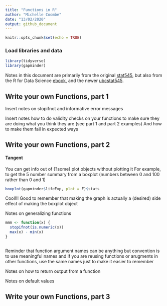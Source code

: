 ```yaml
---
title: "Functions in R"
author: "Michelle Coombe"
date: "13/02/2020"
output: github_document
---
```


```r
knitr::opts_chunk$set(echo = TRUE)
```
### Load libraries and data
```r
library(tidyverse)
library(gapminder)
```
Notes in this document are primarily from the original [stat545](https://stat545.com/functions-part1.html), but also from the R for Data Science [ebook](https://r4ds.had.co.nz/functions.html), and the newer [ubcstat545](https://stat545guidebook.netlify.com/functional-programming-in-r-part-i.html).

## Write your own Functions, part 1
Insert notes on stopifnot and informative error messages

Insert notes how to do validity checks on your functions to make sure they are doing what you think they are (see part 1 and part 2 examples)
And how to make them fail in expected ways

## Write your own Functions, part 2
#### Tangent
You can get info out of (?some) plot objects without plotting it
For example, to get the 5 number summary from a boxplot (numbers between 0 and 100 rather than 0 and 1)
```r
boxplot(gapminder$lifeExp, plot = F)$stats
```
Cool!!! Good to remember that making the graph is actually a (desired) side effect of making the boxplot object

Notes on generalizing functions

```r
mmm <- function(x) {
  stopifnot(is.numeric(x))
  max(x) - min(x)
}
```

```r
```

Reminder that function argument names can be anything but convention is to use meaningful names and if you are reusing functions or arugments in other functions, use the same names just to make it easier to remember

Notes on how to return output from a function

Notes on default values

## Write your own Functions, part 3